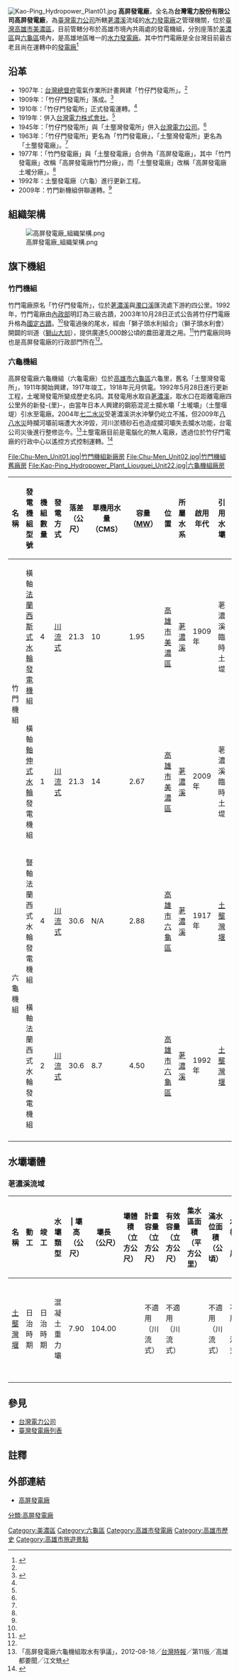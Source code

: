 {{Infobox 台灣發電廠
| name               = 高屏發電廠
| image              = P50Kao-Ping Hydropower Plant02.jpg
| image_size         = 300px
| image_caption      = 高屏發電廠廠本部辦公廳
| image_alt          = 
| location_map       = Taiwan
| location_map_width = 
| location_map_text  = 
| lat_d     = 22
| lat_m     = 52
| lat_s     = 10
| lat_NS    = N
| long_d    = 120
| long_m    = 35
| long_s    = 10
| long_EW   = E
| coordinates_type   = type:landmark
| coordinates_display= inline,title
| coordinates_ref    = 
| official_name      = 臺灣電力股份有限公司高屏發電廠
| country            = {{ROC}}臺灣
| location           = 高雄市美濃區獅山里竹門20號
| status             = O
| construction_began = 1977年<br>（合併為高屏發電廠
| developer          = [[臺灣電力公司|臺灣電力公司]]
| owner              = [[臺灣電力公司|臺灣電力公司]]
| decommissioned     =
| power_house        = 2
| unit_number        = 3
| dam_number         = 1
| installed_capacity = 7.17
| average_annual_gen = 2037萬度
| website            = [http://www.taipower.com.tw/content/about/..%5C..%5CUpFile%5CPowerDevFile%5Cd271.pdf 高屏發電廠簡介 - 臺灣電力公司]
| as_of              = 2013年12月
}}
[[File:Kao-Ping_Hydropower_Plant01.jpg|thumb]]
'''高屏發電廠'''，全名為'''台灣電力股份有限公司高屏發電廠'''，為[[臺灣電力公司|臺灣電力公司]]所轄[[荖濃溪|荖濃溪]]流域的[[水力發電廠|水力發電廠]]之管理機關，位於[[臺灣|臺灣]][[高雄市|高雄市]][[美濃區|美濃區]]，目前管轄分布於高雄市境內共兩處的發電機組，分別座落於[[美濃區|美濃區]]與[[六龜區|六龜區]]境內，是高雄地區唯一的[[水力發電廠|水力發電廠]]。其中竹門電廠是全台灣目前最古老且尚在運轉中的[[發電廠|發電廠]]<ref name="活著的文化遺產——竹門電廠的新定位">{{cite web|language=zh-tw|url=http://energymonthly.tier.org.tw/outdatecontent.asp?ReportIssue=200410&Page=8|title=活著的文化遺產——竹門電廠的新定位|author=陳 芃|publisher=能源報導|date=2004年10月|accessdate=2013-12-16|archive-date=2016-03-04|archive-url=https://web.archive.org/web/20160304225350/http://energymonthly.tier.org.tw/outdatecontent.asp?ReportIssue=200410&Page=8|dead-url=no}}</ref>

== 沿革 ==
*1907年：[[台灣總督府|台灣總督府]]電氣作業所計畫興建「竹仔門發電所」。<ref name="活著的文化遺產——竹門電廠的新定位"/>
*1909年：「竹仔門發電所」落成。<ref name="高屏發電廠">{{cite web|language=zh-tw|url=http://www.taipower.com.tw/content/about/..%5C..%5CUpFile%5CPowerDevFile%5Cd271.pdf|title=高屏發電廠|author=|publisher=台灣電力公司|date=|accessdate=2013-12-16|deadurl=yes|archiveurl=https://web.archive.org/web/20140203043743/http://www.taipower.com.tw/UpFile/PowerDevFile/d271.pdf|archivedate=2014-02-03}}</ref>
*1910年：「竹仔門發電所」正式發電運轉。<ref name="活著的文化遺產——竹門電廠的新定位"/>
*1919年：併入[[台灣電力株式會社|台灣電力株式會社]]。<ref name="高屏發電廠"/>
*1945年：「竹仔門發電所」與「土壟灣發電所」併入[[台灣電力公司|台灣電力公司]]。<ref name="高屏發電廠"/>
*1963年：「竹仔門發電所」更名為「竹門發電廠」，「土壟灣發電所」更名為「土壟發電廠」。<ref name="高屏發電廠"/>
*1977年：「竹門發電廠」與「土壟發電廠」合併為「高屏發電廠」，其中「竹門發電廠」改稱「高屏發電廠竹門分廠」，而「土壟發電廠」改稱「高屏發電廠土壠分廠」。<ref name="高屏發電廠"/>
*1992年：土壟發電廠（六龜）進行更新工程。
*2009年：竹門新機組併聯運轉。<ref name="高屏發電廠"/>

== 組織架構 ==
[[File:高屏發電廠_組織架構.png|center]]

== 旗下機組 ==
=== 竹門機組 ===
{{main|高屏發電廠竹門機組}}
竹門電廠原名「竹仔門發電所」，位於[[荖濃溪|荖濃溪]]與[[濁口溪|濁口溪]]匯流處下游約四公里。1992年，竹門電廠由[[中華民國內政部|內政部]]明訂為三級古蹟，2003年10月28日正式公告將竹仔門電廠升格為[[國定古蹟|國定古蹟]]。<ref name="活著的文化遺產——竹門電廠的新定位"/>發電過後的尾水，經由「獅子頭水利組合」（獅子頭水利會）開闢的圳道（[[獅山大圳|獅山大圳]]），提供廣達5,000餘公頃的農田灌溉之用。<ref name="建成逾百年，古蹟風華永在——竹仔門電廠">{{cite web|language=zh-tw|url=http://energymonthly.tier.org.tw/outdatecontent.asp?ReportIssue=201101&Page=24|title=建成逾百年，古蹟風華永在——竹仔門電廠|author=陳文樹|publisher=能源報導|date=2011年1月|accessdate=2013-12-16|archive-date=2016-03-04|archive-url=https://web.archive.org/web/20160304172411/http://energymonthly.tier.org.tw/outdatecontent.asp?page=24&reportissue=201101|dead-url=no}}</ref>竹門電廠同時也是高屏發電廠的行政部門所在<ref name="高雄市政府文化局"/>。

=== 六龜機組 ===
{{main|高屏發電廠六龜機組}}
高屏發電廠六龜機組（六龜電廠）位於[[高雄市|高雄市]][[六龜區|六龜區]]六龜里，舊名「土壟灣發電所」，1911年開始興建，1917年竣工，1918年元月供電。1992年5月28日進行更新工程，土壠灣發電所變成歷史名詞。其發電用水取自[[荖濃溪|荖濃溪]]，取水口在距離電廠四公里外的新發-{里}-，由當年日本人興建的鋼筋混泥土攔水壩「土壠壩」（土壟堰堤）引水至電廠。2004年[[七二水災|七二水災]]受荖濃溪洪水沖擊仍屹立不搖，但2009年[[八八水災|八八水災]]時攔河壩前端遭大水沖毀，河川淤積砂石也造成攔河壩失去攔水功能，台電公司災後進行整修迄今。<ref>「高屏發電廠六龜機組取水有爭議」，2012-08-18╱[[台灣時報|台灣時報]]╱第11版╱高雄都要聞╱江文兟</ref>土壟電廠目前是電腦化的無人電廠，透過位於竹仔門電廠的行政中心以遙控方式控制運轉。<ref name="高雄市政府文化局">{{cite web|language=zh-tw|url=http://heritage.khcc.gov.tw/Heritage.aspx?KeyID=2644e725-45ed-4d34-b158-91a5bbfc2af2|title=竹仔門電廠|author=|publisher=高雄市政府文化局|date=|accessdate=2013-12-16|archive-url=https://web.archive.org/web/20131216190147/http://heritage.khcc.gov.tw/Heritage.aspx?KeyID=2644e725-45ed-4d34-b158-91a5bbfc2af2|archive-date=2013-12-16|dead-url=yes}}</ref>
<gallery>
File:Chu-Men_Unit01.jpg|竹門機組新廠房
File:Chu-Men_Unit02.jpg|竹門機組舊廠房
File:Kao-Ping_Hydropower_Plant_Liouguei_Unit22.jpg|六龜機組廠房
</gallery>
{| class="wikitable "
|-
! 名稱 !!  發電機組型號 !! 機組數量 !! 發電方式 !! 落差（公尺） !! 單機用水量（CMS） !! 容量（[[MW|MW]]）!! 位置 !! 所屬水系 !! 啟用年代 !! 引用水壩 !! 機組圖片 !! 狀態 !! 備註
|-
| rowspan="2" | 竹門機組 || 橫軸[[法蘭西斯水輪機|法蘭西斯式]][[水輪發電機|水輪發電機]]組 || 4 ||  [[川流式發電|川流式]] || 21.3 || 10 || 1.95 || [[高雄市|高雄市]][[美濃區|美濃區]] || [[荖濃溪|荖濃溪]] || 1909年 || 荖濃溪臨時土堤 || [[File:Chu-Men_Unit_old_generator.jpg|100px]] || 已停機靜態展示 || 
|-
| 橫軸[[軸伸式水輪機|軸伸式水輪]]發電機組 || 1 || [[川流式發電|川流式]] || 21.3 || 14 || 2.67 || [[高雄市|高雄市]][[美濃區|美濃區]] || [[荖濃溪|荖濃溪]]  || 2009年 || 荖濃溪臨時土堤 || [[File:Chu-Men_Unit10.jpg|100px]] || 運轉中 || 
|-
| rowspan="2" | 六龜機組 || 豎軸法蘭西式水輪發電機組 || 4 || [[川流式發電|川流式]] || 30.6 || N/A || 2.88 || [[高雄市|高雄市]][[六龜區|六龜區]] || [[荖濃溪|荖濃溪]] || 1917年 || [[土壟灣堰|土壟灣堰]] ||  || 已廢止 || 
|-
| 橫軸法蘭西式水輪發電機組 || 2 ||  [[川流式發電|川流式]] || 30.6 || 8.7 || 4.50 || [[高雄市|高雄市]][[六龜區|六龜區]] || [[荖濃溪|荖濃溪]] || 1992年 || [[土壟灣堰|土壟灣堰]] || [[File:Kao-Ping_Hydropower_Plant_Liouguei_Unit05.jpg|100px]] ||  運轉中 || 
|-
|}

== 水壩壩體 ==
=== 荖濃溪流域 ===
{| class="wikitable "
|-
!  名稱 !!  動工 !!  竣工 !!  水壩類型 !! | 壩高（公尺） !!  壩長（公尺） !! 壩體積（立方公尺） !!  計畫容量（立方公尺） !!  有效容量（立方公尺） !!  集水區面積（平方公里） !!  滿水位面積（公頃） !!  水位標高（公尺）!!水壩圖片 !!|備註
|-
|[[土壟灣堰|土壟灣堰]]||日治時期||日治時期||混凝土重力壩||7.90|| 104.00|| ||不適用（川流式）||不適用（川流式）||||不適用（川流式）||不適用（川流式）|| [[File:Kao-Ping_Hydropower_Plant_Liouguei_Unit26.jpg|150px]] ||屬荖濃溪水系
|-
|}

== 參見 ==
* [[台灣電力公司|台灣電力公司]]
* [[臺灣發電廠列表|臺灣發電廠列表]]

== 註釋 ==
{{reflist}}

== 外部連結 ==
* [https://web.archive.org/web/20160319070625/http://www.taipower.com.tw/UpFile/PowerDevFile/d271.pdf 高屏發電廠]
{{高屏發電廠}}
{{台灣發電廠}}
{{台灣日治時期發電所}}
{{高屏溪}}

[[分類:高屏發電廠|分類:高屏發電廠]]

[[Category:美濃區|Category:美濃區]]
[[Category:六龜區|Category:六龜區]]

[[Category:高雄市發電廠|Category:高雄市發電廠]]
[[Category:高雄市歷史|Category:高雄市歷史]]
[[Category:高雄市旅遊景點|Category:高雄市旅遊景點]]